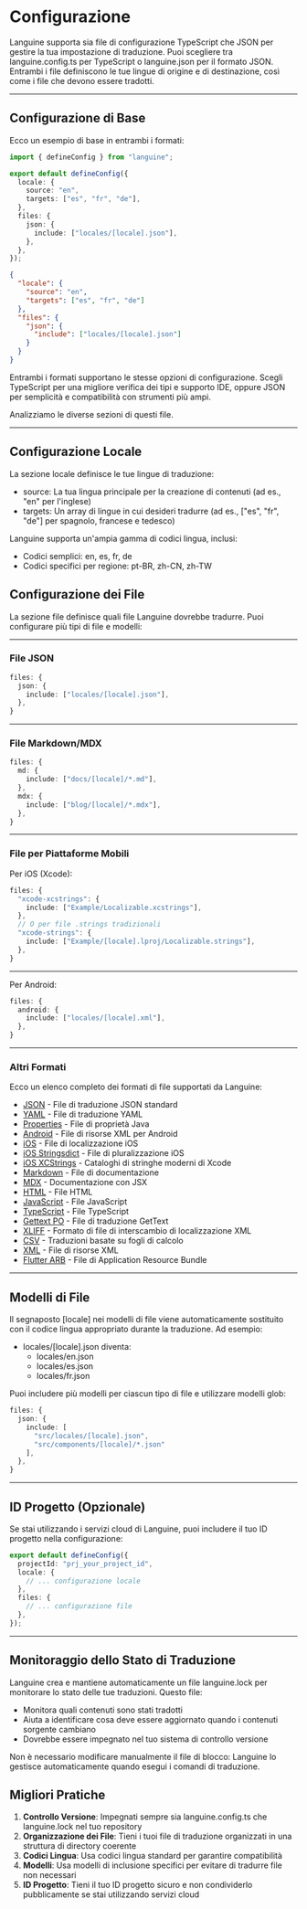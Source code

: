 # Configurazione

Languine supporta sia file di configurazione TypeScript che JSON per gestire la tua impostazione di traduzione. Puoi scegliere tra languine.config.ts per TypeScript o languine.json per il formato JSON. Entrambi i file definiscono le tue lingue di origine e di destinazione, così come i file che devono essere tradotti.

---

## Configurazione di Base

Ecco un esempio di base in entrambi i formati:

```typescript title="languine.config.ts"
import { defineConfig } from "languine";

export default defineConfig({
  locale: {
    source: "en",
    targets: ["es", "fr", "de"],
  },
  files: {
    json: {
      include: ["locales/[locale].json"],
    },
  },
});
```

```json title="languine.json"
{
  "locale": {
    "source": "en",
    "targets": ["es", "fr", "de"]
  },
  "files": {
    "json": {
      "include": ["locales/[locale].json"]
    }
  }
}
```

Entrambi i formati supportano le stesse opzioni di configurazione. Scegli TypeScript per una migliore verifica dei tipi e supporto IDE, oppure JSON per semplicità e compatibilità con strumenti più ampi.

Analizziamo le diverse sezioni di questi file.

---

## Configurazione Locale

La sezione locale definisce le tue lingue di traduzione:

- source: La tua lingua principale per la creazione di contenuti (ad es., "en" per l'inglese)
- targets: Un array di lingue in cui desideri tradurre (ad es., ["es", "fr", "de"] per spagnolo, francese e tedesco)

Languine supporta un'ampia gamma di codici lingua, inclusi:
- Codici semplici: en, es, fr, de
- Codici specifici per regione: pt-BR, zh-CN, zh-TW

## Configurazione dei File

La sezione file definisce quali file Languine dovrebbe tradurre. Puoi configurare più tipi di file e modelli:

---

### File JSON
```typescript
files: {
  json: {
    include: ["locales/[locale].json"],
  },
}
```

---

### File Markdown/MDX
```typescript
files: {
  md: {
    include: ["docs/[locale]/*.md"],
  },
  mdx: {
    include: ["blog/[locale]/*.mdx"],
  },
}
```

---

### File per Piattaforme Mobili

Per iOS (Xcode):
```typescript
files: {
  "xcode-xcstrings": {
    include: ["Example/Localizable.xcstrings"],
  },
  // O per file .strings tradizionali
  "xcode-strings": {
    include: ["Example/[locale].lproj/Localizable.strings"],
  },
}
```

---

Per Android:
```typescript
files: {
  android: {
    include: ["locales/[locale].xml"],
  },
}
```

---

### Altri Formati

Ecco un elenco completo dei formati di file supportati da Languine:

- [JSON](/docs/json) - File di traduzione JSON standard
- [YAML](/docs/yaml) - File di traduzione YAML
- [Properties](/docs/properties) - File di proprietà Java
- [Android](/docs/android) - File di risorse XML per Android
- [iOS](/docs/ios) - File di localizzazione iOS
- [iOS Stringsdict](/docs/xcode-stringsdict) - File di pluralizzazione iOS
- [iOS XCStrings](/docs/xcode-xcstrings) - Cataloghi di stringhe moderni di Xcode
- [Markdown](/docs/md) - File di documentazione
- [MDX](/docs/mdx) - Documentazione con JSX
- [HTML](/docs/html) - File HTML
- [JavaScript](/docs/js) - File JavaScript
- [TypeScript](/docs/ts) - File TypeScript
- [Gettext PO](/docs/po) - File di traduzione GetText
- [XLIFF](/docs/xliff) - Formato di file di interscambio di localizzazione XML
- [CSV](/docs/csv) - Traduzioni basate su fogli di calcolo
- [XML](/docs/xml) - File di risorse XML
- [Flutter ARB](/docs/arb) - File di Application Resource Bundle

---

## Modelli di File

Il segnaposto [locale] nei modelli di file viene automaticamente sostituito con il codice lingua appropriato durante la traduzione. Ad esempio:

- locales/[locale].json diventa:
  - locales/en.json
  - locales/es.json
  - locales/fr.json

Puoi includere più modelli per ciascun tipo di file e utilizzare modelli glob:
```typescript
files: {
  json: {
    include: [
      "src/locales/[locale].json",
      "src/components/[locale]/*.json"
    ],
  },
}
```

---

## ID Progetto (Opzionale)

Se stai utilizzando i servizi cloud di Languine, puoi includere il tuo ID progetto nella configurazione:

```typescript
export default defineConfig({
  projectId: "prj_your_project_id",
  locale: {
    // ... configurazione locale
  },
  files: {
    // ... configurazione file
  },
});
```

---

## Monitoraggio dello Stato di Traduzione

Languine crea e mantiene automaticamente un file languine.lock per monitorare lo stato delle tue traduzioni. Questo file:

- Monitora quali contenuti sono stati tradotti
- Aiuta a identificare cosa deve essere aggiornato quando i contenuti sorgente cambiano
- Dovrebbe essere impegnato nel tuo sistema di controllo versione

Non è necessario modificare manualmente il file di blocco: Languine lo gestisce automaticamente quando esegui i comandi di traduzione.

## Migliori Pratiche

1. **Controllo Versione**: Impegnati sempre sia languine.config.ts che languine.lock nel tuo repository
2. **Organizzazione dei File**: Tieni i tuoi file di traduzione organizzati in una struttura di directory coerente
3. **Codici Lingua**: Usa codici lingua standard per garantire compatibilità
4. **Modelli**: Usa modelli di inclusione specifici per evitare di tradurre file non necessari
5. **ID Progetto**: Tieni il tuo ID progetto sicuro e non condividerlo pubblicamente se stai utilizzando servizi cloud
